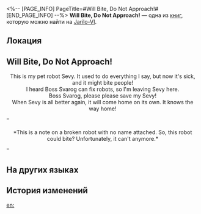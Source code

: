 <%-- [PAGE_INFO]
PageTitle=#Will Bite, Do Not Approach!#
[END_PAGE_INFO] --%>
{{Дополнить}}
{{Книга Инфобокс
|id           = 099
|partIds      = 190224
|Название     = 
|Изображение  = Предмет Записи.png
|Мир          = Jarilo-VI
|Томов        = 1
|Автор        = <!--нужно добавить-->
|Описание     = A note written in a childish hand. It is probably a summary of some robot's life.
|Том1         = {{tx}}
|Источник1    = {{tx|Отсутствует источник}}
|Персонажи    = 
|Фракции      = 
}}
'''Will Bite, Do Not Approach!''' — одна из [[Книги|книг]], которую можно найти на [[Jarilo-VI]].

==Локация==
{{Отметка карты|<!--название карты-->|<!--id отметки-->}}

==Will Bite, Do Not Approach!==
<div align="center">{{Размер|+4|Will Bite, Do Not Approach!}}

This is my pet robot Sevy. It used to do everything I say, but now it's sick, and it might bite people!<br />
I heard Boss Svarog can fix robots, so I'm leaving Sevy here.<br />
Boss Svarog, please please save my Sevy!<br />
When Sevy is all better again, it will come home on its own. It knows the way home!</div>

''<div align="center">*This is a note on a broken robot with no name attached. So, this robot could bite? Unfortunately, it can't anymore.*</div>''

==На других языках==
{{На других языках
|en   = Will Bite, Do Not Approach!
|zhs  = 会咬人，禁止靠近！
|zht  = 會咬人，禁止靠近！
|ja   = 噛みます！近づかないで！
|ko   = 접근 금지, 물릴 수 있음!
|es   = ¡No acercarse, muerde!
|fr   = Attention, risque de morsure&nbsp;! Ne pas approcher&nbsp;!
|ru   = Осторожно! Может укусить!
|th   = ห้ามเข้าใกล้ ระวังถูกกัด!
|vi   = Biết Cắn Người, Cấm Đến Gần!
|de   = Wird beißen, nicht näherkommen!
|id   = Bisa Gigit, Dilarang Mendekat!
|pt   = Ele Morde, Não se Aproxime!
}}

==История изменений==
{{История изменений|3.5}}

[[en:]]